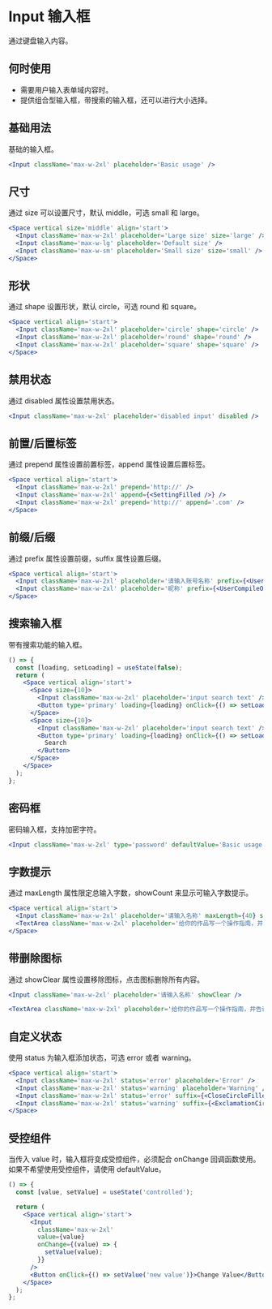 # Input 输入框

通过键盘输入内容。

## 何时使用

- 需要用户输入表单域内容时。
- 提供组合型输入框，带搜索的输入框，还可以进行大小选择。

## 基础用法

基础的输入框。

```jsx
<Input className='max-w-2xl' placeholder='Basic usage' />
```

## 尺寸

通过 size 可以设置尺寸，默认 middle，可选 small 和 large。

```jsx
<Space vertical size='middle' align='start'>
  <Input className='max-w-2xl' placeholder='Large size' size='large' />
  <Input className='max-w-lg' placeholder='Default size' />
  <Input className='max-w-sm' placeholder='Small size' size='small' />
</Space>
```

## 形状

通过 shape 设置形状，默认 circle，可选 round 和 square。

```jsx
<Space vertical align='start'>
  <Input className='max-w-2xl' placeholder='circle' shape='circle' />
  <Input className='max-w-2xl' placeholder='round' shape='round' />
  <Input className='max-w-2xl' placeholder='square' shape='square' />
</Space>
```

## 禁用状态

通过 disabled 属性设置禁用状态。

```jsx
<Input className='max-w-2xl' placeholder='disabled input' disabled />
```

## 前置/后置标签

通过 prepend 属性设置前置标签，append 属性设置后置标签。

```jsx
<Space vertical align='start'>
  <Input className='max-w-2xl' prepend='http://' />
  <Input className='max-w-2xl' append={<SettingFilled />} />
  <Input className='max-w-2xl' prepend='http://' append='.com' />
</Space>
```

## 前缀/后缀

通过 prefix 属性设置前缀，suffix 属性设置后缀。

```jsx
<Space vertical align='start'>
  <Input className='max-w-2xl' placeholder='请输入账号名称' prefix={<UserOutlined size='middle' />} />
  <Input className='max-w-2xl' placeholder='昵称' prefix={<UserCompileOutlined size='middle' />} suffix={<RightOutlined />} />
</Space>
```

## 搜索输入框

带有搜索功能的输入框。

```jsx
() => {
  const [loading, setLoading] = useState(false);
  return (
    <Space vertical align='start'>
      <Space size={10}>
        <Input className='max-w-2xl' placeholder='input search text' />
        <Button type='primary' loading={loading} onClick={() => setLoading(!loading)} icon={<SearchOutlined size='small' />} />
      </Space>
      <Space size={10}>
        <Input className='max-w-2xl' placeholder='input search text' />
        <Button type='primary' loading={loading} onClick={() => setLoading(!loading)}>
          Search
        </Button>
      </Space>
    </Space>
  );
};
```

## 密码框

密码输入框，支持加密字符。

```jsx
<Input className='max-w-2xl' type='password' defaultValue='Basic usage' />
```

## 字数提示

通过 maxLength 属性限定总输入字数，showCount 来显示可输入字数提示。

```jsx
<Space vertical align='start'>
  <Input className='max-w-2xl' placeholder='请输入名称' maxLength={40} showCount />
  <TextArea className='max-w-2xl' placeholder='给你的作品写一个操作指南，并告诉大家如何操作' maxLength={200} showCount />
</Space>
```

## 带删除图标

通过 showClear 属性设置移除图标，点击图标删除所有内容。

```jsx
<Input className='max-w-2xl' placeholder='请输入名称' showClear />
```

```jsx
<TextArea className='max-w-2xl' placeholder='给你的作品写一个操作指南，并告诉大家如何操作' showClear />
```

## 自定义状态

使用 status 为输入框添加状态，可选 error 或者 warning。

```jsx
<Space vertical align='start'>
  <Input className='max-w-2xl' status='error' placeholder='Error' />
  <Input className='max-w-2xl' status='warning' placeholder='Warning' />
  <Input className='max-w-2xl' status='error' suffix={<CloseCircleFilled size='small' />} placeholder='Error with suffix' />
  <Input className='max-w-2xl' status='warning' suffix={<ExclamationCircleFilled size='small' />} placeholder='Warning with suffix' />
</Space>
```

## 受控组件

当传入 value 时，输入框将变成受控组件，必须配合 onChange 回调函数使用。如果不希望使用受控组件，请使用 defaultValue。

```jsx
() => {
  const [value, setValue] = useState('controlled');

  return (
    <Space vertical align='start'>
      <Input
        className='max-w-2xl'
        value={value}
        onChange={(value) => {
          setValue(value);
        }}
      />
      <Button onClick={() => setValue('new value')}>Change Value</Button>
    </Space>
  );
};
```
